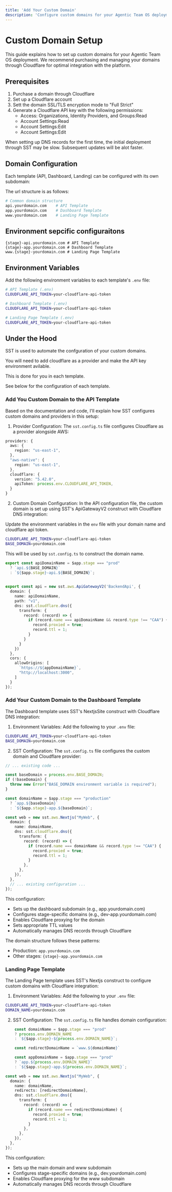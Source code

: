```yaml
---
title: 'Add Your Custom Domain'
description: 'Configure custom domains for your Agentic Team OS deployment'
---
```


# Custom Domain Setup

This guide explains how to set up custom domains for your Agentic Team OS deployment. We recommend purchasing and managing your domains through Cloudflare for optimal integration with the platform.

## Prerequisites

1. Purchase a domain through Cloudflare
2. Set up a Cloudflare account
3. Sett the domain SSL/TLS encryption mode to "Full Strict"
4. Generate a Cloudflare API key with the following permissions:
    - Access: Organizations, Identity Providers, and Groups:Read
    - Account Settings:Read
    - Account Settings:Edit
    - Account Settings:Edit

<Note>
When setting up DNS records for the first time, the initial deployment through SST may be slow. Subsequent updates will be alot faster.

</Note>

## Domain Configuration

Each template (API, Dashboard, Landing) can be configured with its own subdomain:

The url structure is as follows:

```bash
# Common domain structure
api.yourdomain.com    # API Template
app.yourdomain.com    # Dashboard Template
www.yourdomain.com    # Landing Page Template
```

## Environment sepcific configuraitons 


```
{stage}-api.yourdomain.com # API Template
{stage}-app.yourdomain.com # Dashboard Template
www.{stage}-yourdomain.com # Landing Page Template
```


## Environment Variables

Add the following environment variables to each template's `.env` file:

```bash
# API Template (.env)
CLOUDFLARE_API_TOKEN=your-cloudflare-api-token  

# Dashboard Template (.env)
CLOUDFLARE_API_TOKEN=your-cloudflare-api-token

# Landing Page Template (.env)
CLOUDFLARE_API_TOKEN=your-cloudflare-api-token
```

## Under the Hood 

SST is used to automate the confguration of your custom domains. 

You will need to add cloudflare as a provider and make the API key environment avilable. 

This is done for you in each template. 

See below for the configuration of each template. 



### Add You Custom Domain to the API Template

Based on the documentation and code, I'll explain how SST configures custom domains and providers in this setup:

1. Provider Configuration:
The `sst.config.ts` file configures Cloudflare as a provider alongside AWS:

```typescript
providers: {
  aws: {
    region: "us-east-1",
  },
  "aws-native": {
    region: "us-east-1",
  },
  cloudflare: {
    version: "5.42.0",
    apiToken: process.env.CLOUDFLARE_API_TOKEN,
  }
}
```

2. Custom Domain Configuration:
In the API configuration file, the custom domain is set up using SST's ApiGatewayV2 construct with Cloudflare DNS integration:

Update the environment variables in the `env` file with your domain name and cloudflare api token. 

```bash
CLOUDFLARE_API_TOKEN=your-cloudflare-api-token
BASE_DOMAIN=yourdomain.com
```
This will be used by `sst.config.ts` to construct the domain name. 
```typescript
export const apiDomainName = $app.stage === "prod" 
  ? `api.${BASE_DOMAIN}`
  : `${$app.stage}-api.${BASE_DOMAIN}`;
  

export const api = new sst.aws.ApiGatewayV2('BackendApi', {
  domain: {
    name: apiDomainName,
    path: "v1",
    dns: sst.cloudflare.dns({
      transform: {
        record: (record) => {
          if (record.name === apiDomainName && record.type !== "CAA") {
            record.proxied = true;
            record.ttl = 1;
          }
        }
      }
    })
  },
  cors: {
    allowOrigins: [
      `https://${appDomainName}`,
      "http://localhost:3000",
    ]
  }
});
```

### Add Your Custom Domain to the Dashboard Template

The Dashboard template uses SST's NextjsSite construct with Cloudflare DNS integration:

1. Environment Variables:
Add the following to your `.env` file:

```bash
CLOUDFLARE_API_TOKEN=your-cloudflare-api-token
BASE_DOMAIN=yourdomain.com
```

2. SST Configuration:
The `sst.config.ts` file configures the custom domain and Cloudflare provider:

```typescript:agentic-dashboard-template/sst.config.ts
// ... existing code ...

const baseDomain = process.env.BASE_DOMAIN;
if (!baseDomain) {
  throw new Error("BASE_DOMAIN environment variable is required");
}

const domainName = $app.stage === "production"
  ? `app.${baseDomain}`
  : `${$app.stage}-app.${baseDomain}`;

const web = new sst.aws.Nextjs("MyWeb", {
  domain: {
    name: domainName,
    dns: sst.cloudflare.dns({
      transform: {
        record: (record) => {
          if (record.name === domainName && record.type !== "CAA") {
            record.proxied = true;
            record.ttl = 1;
          }
        },
      },
    }),
  },
  // ... existing configuration ...
});
```

This configuration:
- Sets up the dashboard subdomain (e.g., app.yourdomain.com)
- Configures stage-specific domains (e.g., dev-app.yourdomain.com)
- Enables Cloudflare proxying for the domain
- Sets appropriate TTL values
- Automatically manages DNS records through Cloudflare

The domain structure follows these patterns:
- Production: `app.yourdomain.com`
- Other stages: `{stage}-app.yourdomain.com`

### Landing Page Template

The Landing Page template uses SST's Nextjs construct to configure custom domains with Cloudflare integration:

1. Environment Variables:
Add the following to your `.env` file:

```bash
CLOUDFLARE_API_TOKEN=your-cloudflare-api-token
DOMAIN_NAME=yourdomain.com
```

2. SST Configuration:
The `sst.config.ts` file handles domain configuration:

```typescript
    const domainName = $app.stage === "prod"
    ? process.env.DOMAIN_NAME
    : `${$app.stage}-${process.env.DOMAIN_NAME}`;

    const redirectDomainName = `www.${domainName}`

    const appDomainName = $app.stage === "prod"
    ? `app.${process.env.DOMAIN_NAME}`
    : `${$app.stage}-app.${process.env.DOMAIN_NAME}`;

const web = new sst.aws.Nextjs("MyWeb", {
  domain: {
    name: domainName,
    redirects: [redirectDomainName],
    dns: sst.cloudflare.dns({
      transform: {
        record: (record) => {
          if (record.name === redirectDomainName) {
            record.proxied = true;
            record.ttl = 1;
          }
        },
      },
    }),
  },
});
```

This configuration:
- Sets up the main domain and www subdomain
- Configures stage-specific domains (e.g., dev.yourdomain.com)
- Enables Cloudflare proxying for the www subdomain
- Automatically manages DNS records through Cloudflare

